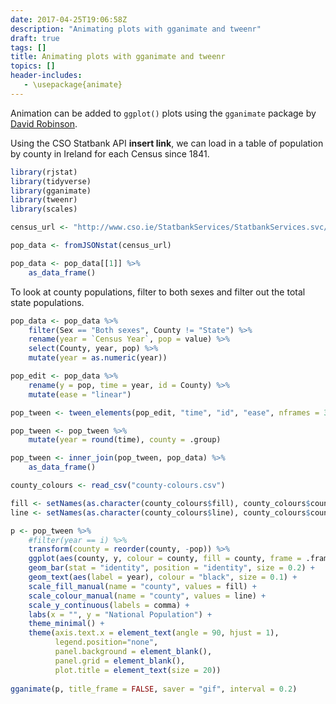 ```yaml
---
date: 2017-04-25T19:06:58Z
description: "Animating plots with gganimate and tweenr"
draft: true
tags: []
title: Animating plots with gganimate and tweenr
topics: []
header-includes:
   - \usepackage{animate}
---
```


Animation can be added to ```ggplot()``` plots using the ```gganimate``` package by [David Robinson](https://github.com/dgrtwo/gganimate).

Using the CSO Statbank API __insert link__, we can load in a table of population by county in Ireland for each Census since 1841.

```r
library(rjstat)
library(tidyverse)
library(gganimate)
library(tweenr)
library(scales)

census_url <- "http://www.cso.ie/StatbankServices/StatbankServices.svc/jsonservice/responseinstance/EY001"

pop_data <- fromJSONstat(census_url)

pop_data <- pop_data[[1]] %>% 
    as_data_frame()
```

To look at county populations, filter to both sexes and filter out the total state populations.

```r
pop_data <- pop_data %>% 
    filter(Sex == "Both sexes", County != "State") %>% 
    rename(year = `Census Year`, pop = value) %>% 
    select(County, year, pop) %>% 
    mutate(year = as.numeric(year))
```

```r
pop_edit <- pop_data %>% 
    rename(y = pop, time = year, id = County) %>%
    mutate(ease = "linear")
```

```r
pop_tween <- tween_elements(pop_edit, "time", "id", "ease", nframes = 300)

pop_tween <- pop_tween %>%
    mutate(year = round(time), county = .group)

pop_tween <- inner_join(pop_tween, pop_data) %>% 
    as_data_frame()
```

```r
county_colours <- read_csv("county-colours.csv")

fill <- setNames(as.character(county_colours$fill), county_colours$county)
line <- setNames(as.character(county_colours$line), county_colours$county)
```


```r
p <- pop_tween %>% 
    #filter(year == i) %>%
    transform(county = reorder(county, -pop)) %>%
    ggplot(aes(county, y, colour = county, fill = county, frame = .frame)) +
    geom_bar(stat = "identity", position = "identity", size = 0.2) +
    geom_text(aes(label = year), colour = "black", size = 0.1) +
    scale_fill_manual(name = "county", values = fill) +
    scale_colour_manual(name = "county", values = line) +
    scale_y_continuous(labels = comma) +
    labs(x = "", y = "National Population") +
    theme_minimal() +
    theme(axis.text.x = element_text(angle = 90, hjust = 1),
          legend.position="none",
          panel.background = element_blank(),
          panel.grid = element_blank(),
          plot.title = element_text(size = 20))
    
gganimate(p, title_frame = FALSE, saver = "gif", interval = 0.2)
```


